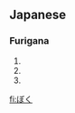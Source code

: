 ==Japanese==
===Furigana===
{{furigana|boku}}
# {{japdef|僕|[[I]] (male), [[manservant]]}}
# {{japdef|卜|[[divining]], [[telling]] [[a]] [[fortune]], [[predicting]], [[choosing]], [[settling]], [[fixing]]}}
# {{japdef|目|[[eye]], [[look]], [[see]], [[division]]}}

[[fi:ぼく]]